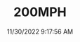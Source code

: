 ---
width: 1333
height: 2000
title: 200MPH
description: Backdraft Cobra speedometer
date: 11/30/2022 9:17:56 AM
cameraMake: Sony
cameraModel: ILCE-7M3
lens: 85mm F1.4 DG DN | Art 020
settingsfStop: f/3.5
settingsISO: ISO 500
settingsShutter: 1/100
settingsFocalLength: 85 mm
---